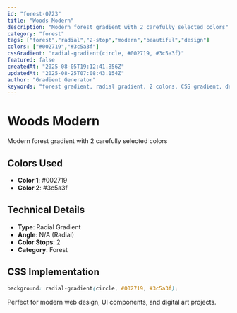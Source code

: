 ```yaml
---
id: "forest-0723"
title: "Woods Modern"
description: "Modern forest gradient with 2 carefully selected colors"
category: "forest"
tags: ["forest","radial","2-stop","modern","beautiful","design"]
colors: ["#002719","#3c5a3f"]
cssGradient: "radial-gradient(circle, #002719, #3c5a3f)"
featured: false
createdAt: "2025-08-05T19:12:41.856Z"
updatedAt: "2025-08-25T07:08:43.154Z"
author: "Gradient Generator"
keywords: "forest gradient, radial gradient, 2 colors, CSS gradient, design, #002719, #3c5a3f"
---
```


# Woods Modern

Modern forest gradient with 2 carefully selected colors

## Colors Used
- **Color 1**: #002719
- **Color 2**: #3c5a3f

## Technical Details
- **Type**: Radial Gradient
- **Angle**: N/A (Radial)
- **Color Stops**: 2
- **Category**: Forest

## CSS Implementation
```css
background: radial-gradient(circle, #002719, #3c5a3f);
```

Perfect for modern web design, UI components, and digital art projects.
